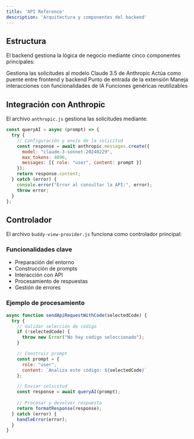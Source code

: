 ```yaml
---
title: 'API Reference'
description: 'Arquitectura y componentes del backend'
---
```


## Estructura

El backend gestiona la lógica de negocio mediante cinco componentes principales:

<CardGroup>
  <Card title="anthropic.js" icon="robot">
    Gestiona las solicitudes al modelo Claude 3.5 de Anthropic
  </Card>
  <Card title="buddy-view-provider.js" icon="bridge">
    Actúa como puente entre frontend y backend
  </Card>
  <Card title="extension.js" icon="plug">
    Punto de entrada de la extensión
  </Card>
  <Card title="interface-ai.js" icon="microchip">
    Maneja interacciones con funcionalidades de IA
  </Card>
  <Card title="utils.js" icon="wrench">
    Funciones genéricas reutilizables
  </Card>
</CardGroup>

## Integración con Anthropic

El archivo `anthropic.js` gestiona las solicitudes mediante:

```javascript
const queryAI = async (prompt) => {
  try {
    // Configuración y envío de la solicitud
    const response = await anthropic.messages.create({
      model: "claude-3-sonnet-20240229",
      max_tokens: 4096,
      messages: [{ role: "user", content: prompt }]
    });
    return response.content;
  } catch (error) {
    console.error("Error al consultar la API:", error);
    throw error;
  }
};
```

## Controlador

El archivo `buddy-view-provider.js` funciona como controlador principal:

### Funcionalidades clave

- Preparación del entorno
- Construcción de prompts
- Interacción con API
- Procesamiento de respuestas
- Gestión de errores

### Ejemplo de procesamiento

```javascript
async function sendApiRequestWithCode(selectedCode) {
  try {
    // Validar selección de código
    if (!selectedCode) {
      throw new Error("No hay código seleccionado");
    }

    // Construir prompt
    const prompt = {
      role: "user",
      content: `Analiza este código: ${selectedCode}`
    };

    // Enviar solicitud
    const response = await queryAI(prompt);
    
    // Procesar y devolver respuesta
    return formatResponse(response);
  } catch (error) {
    handleError(error);
  }
}
```